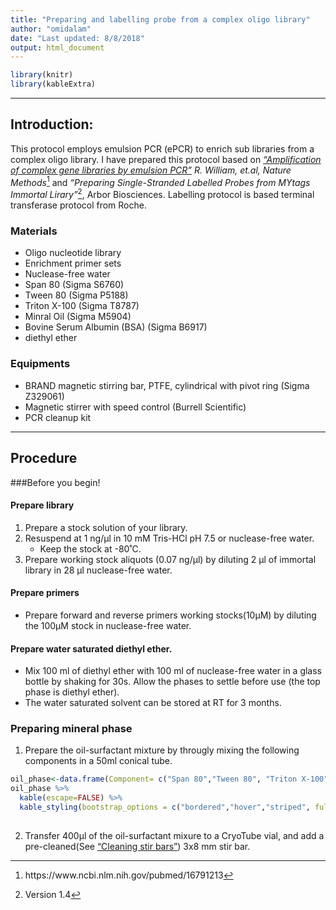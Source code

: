 ```yaml
---
title: "Preparing and labelling probe from a complex oligo library"
author: "omidalam"
date: "Last updated: 8/8/2018"
output: html_document
---
```


```r
library(knitr)
library(kableExtra)
```

---

## Introduction:

This protocol employs emulsion PCR (ePCR) to enrich sub libraries from a complex oligo library. I have prepared this protocol based on [ _"Amplification of complex gene libraries by emulsion PCR"_ ](https://www.ncbi.nlm.nih.gov/pubmed/16791213) _R. William, et.al, Nature Methods_[^1] and _"Preparing Single-Stranded Labelled Probes from MYtags Immortal Lirary"_[^2], Arbor Biosciences.
Labelling protocol is based terminal transferase protocol from Roche. 

### Materials
+ Oligo nucleotide library
+ Enrichment primer sets
+ Nuclease-free water
+ Span 80 (Sigma S6760)
+ Tween 80 (Sigma P5188)
+ Triton X-100 (Sigma T8787)
+ Minral Oil (Sigma M5904)
+ Bovine Serum Albumin (BSA) (Sigma B6917)
+ diethyl ether 


### Equipments
+ BRAND magnetic stirring bar, PTFE, cylindrical with pivot ring (Sigma Z329061)
+ Magnetic stirrer with speed control (Burrell Scientific)
+ PCR cleanup kit

-----

## Procedure

###Before you begin!

#### Prepare library
1. Prepare a stock solution of your library. 
2. Resuspend at 1 ng/μl in 10 mM Tris-HCl pH 7.5 or nuclease-free water. 
    + Keep the stock at -80˚C.
3. Prepare working stock aliquots (0.07 ng/μl) by diluting 2 μl of immortal library in 28 μl nuclease-free water.

#### Prepare primers
+ Prepare forward and reverse primers working stocks(10µM) by diluting the 100µM stock in nuclease-free water.

#### Prepare water saturated diethyl ether.
+ Mix 100 ml of diethyl ether with 100 ml of nuclease-free water in a glass bottle by shaking for 30s. Allow the phases to settle before use (the top phase is diethyl ether).
+ The water saturated solvent can be stored at RT for 3 months.

### Preparing mineral phase

1. Prepare the oil-surfactant mixture by througly mixing the following components in a 50ml conical tube.

```r
oil_phase<-data.frame(Component= c("Span 80","Tween 80", "Triton X-100", "Mineral oil"), Amount=c("2.25ml", "200µl", "25µl", "to 50ml"),Final_conc=c("4.5% (vol/vol)","0.4% (vol/vol)","0.05% (vol/vol)",""))
oil_phase %>%
  kable(escape=FALSE) %>%
  kable_styling(bootstrap_options = c("bordered","hover","striped", full_width = F, position="float-right"))
  
```

2. Transfer 400µl of the oil-surfactant mixure to a CryoTube vial, and add a pre-cleaned(See ["Cleaning stir bars"](./cleaning_stir_bars.html)) 3x8 mm stir bar.


[^1]: https://www.ncbi.nlm.nih.gov/pubmed/16791213
[^2]: Version 1.4